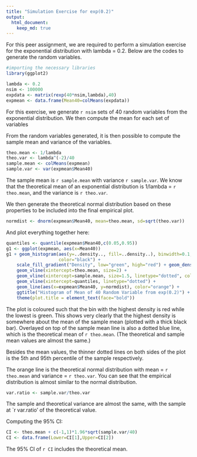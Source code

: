 ```yaml
---
title: "Simulation Exercise for exp(0.2)"
output: 
  html_document:
    keep_md: true
---
```


For this peer assignment, we are required to perform a simulation exercise for the exponential distribution with lambda = 0.2. Below are the codes to generate the random variables.
```r
#importing the necessary libraries
library(ggplot2)

lambda <- 0.2
nsim <- 100000 
expdata <- matrix(rexp(40*nsim,lambda),40)
expmean <- data.frame(Mean40=colMeans(expdata))
```

For this exercise, we generate `r nsim` sets of 40 random variables from the exponential distribution. We then compute the mean for each set of variables

From the random variables generated, it is then possible to compute the sample mean and variance of the variables.
```r
theo.mean <- 1/lambda
theo.var <- lambda^(-2)/40
sample.mean <- colMeans(expmean)
sample.var <- var(expmean$Mean40)
```

The sample mean is `r sample.mean` with variance `r sample.var`. We know that the theoretical mean of an exponential distribution is 1/lambda = `r theo.mean`, and the variance is `r theo.var`.

We then generate the theoretical normal distribution based on these properties to be included into the final empirical plot.
```r
normdist <- dnorm(expmean$Mean40, mean=theo.mean, sd=sqrt(theo.var))
```

And plot everything together here:
```r
quantiles <- quantile(expmean$Mean40,c(0.05,0.95))
g1 <- ggplot(expmean, aes(x=Mean40))
g1 + geom_histogram(aes(y=..density.., fill=..density..), binwidth=0.1, 
                    color="black") + 
    scale_fill_gradient("Density", low="green", high="red") + geom_density() +
    geom_vline(xintercept=theo.mean, size=2) + 
    geom_vline(xintercept=sample.mean, size=1.5, linetype="dotted", color="blue") +
    geom_vline(xintercept=quantiles, linetype="dotted") +
    geom_line(aes(x=expmean$Mean40, y=normdist), color="orange") +
    ggtitle("Histogram of Mean of 40 Random Variable from exp(0.2)") + 
    theme(plot.title = element_text(face="bold"))
```

The plot is coloured such that the bin with the highest density is red while the lowest is green. This shows very clearly that the highest density is somewhere about the mean of the sample mean (plotted with a thick black bar). Overlayed on top of the sample mean line is also a dotted blue line, which is the theoretical mean of `r theo.mean`. (The theoretical and sample mean values are almost the same.)

Besides the mean values, the thinner dotted lines on both sides of the plot is the 5th and 95th percentile of the sample respectively.

The orange line is the theoretical normal distribution with mean = `r theo.mean` and variance = `r theo.var`. You can see that the empirical distribution is almost similar to the normal distribution.

```r
var.ratio <- sample.var/theo.var
```

The sample and theoretical variance are almost the same, with the sample at `r var.ratio' of the theoretical value.

Computing the 95% CI: 
```r
CI <- theo.mean + c(-1,1)*1.96*sqrt(sample.var/40)
CI <- data.frame(Lower=CI[1],Upper=CI[2])
```
The 95% CI of `r CI` includes the theoretical mean.
